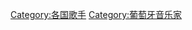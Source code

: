 {{Commons cat|Vocalists from Portugal}}

{{DEFAULTSORT:Portuguese}}
[[Category:各国歌手|Category:各国歌手]]
[[Category:葡萄牙音乐家|Category:葡萄牙音乐家]]